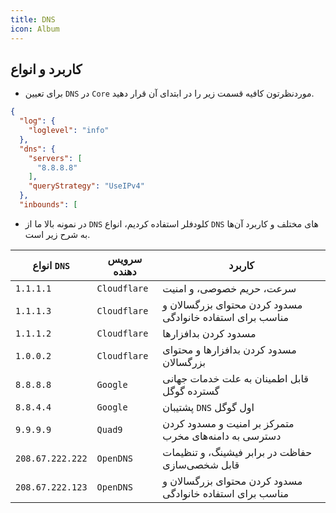 ```yaml
---
title: DNS
icon: Album
---
```


## کاربرد و انواع

- برای تعیین `DNS` در `Core` موردنظرتون کافیه قسمت زیر را در ابتدای آن قرار دهید.

```json
{
  "log": {
    "loglevel": "info"
  },
  "dns": {
    "servers": [
      "8.8.8.8"
    ],
    "queryStrategy": "UseIPv4"
  },
  "inbounds": [
```

- در نمونه بالا ما از `DNS` کلودفلر استفاده کردیم، انواع `DNS` های مختلف و کاربرد آن‌ها به شرح زیر است.

| انواع `DNS`      |     سرویس دهنده            |      کاربرد                                       |
| ---------------- | ---------------- | ------------------------------------------------              |
| `1.1.1.1`        |    `Cloudflare`  |      سرعت، حریم خصوصی، و امنیت                              |
| `1.1.1.3`        |    `Cloudflare`  | مسدود کردن محتوای بزرگسالان و مناسب برای استفاده خانوادگی  |
| `1.1.1.2`        |    `Cloudflare`  | مسدود کردن بدافزارها  |
| `1.0.0.2`        |    `Cloudflare`  | مسدود کردن بدافزارها و محتوای بزرگسالان  |
| `8.8.8.8`        |    `Google`      | قابل اطمینان به علت خدمات جهانی گسترده گوگل                |
| `8.8.4.4`        |    `Google`      |      پشتیبان `DNS` اول گوگل                               |
| `9.9.9.9`        |    `Quad9`       |  متمرکز بر امنیت و مسدود کردن دسترسی به دامنه‌های مخرب      |
| `208.67.222.222` |    `OpenDNS`     |  حفاظت در برابر فیشینگ، و تنظیمات قابل شخصی‌سازی             |      
| `208.67.222.123` |    `OpenDNS`     |  مسدود کردن محتوای بزرگسالان و مناسب برای استفاده خانوادگی  |